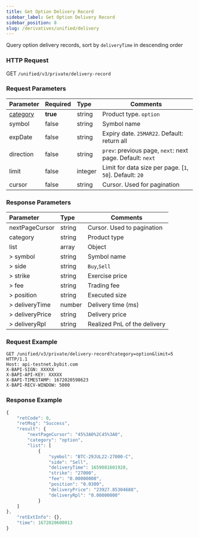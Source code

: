 ```yaml
---
title: Get Option Delivery Record
sidebar_label: Get Option Delivery Record
sidebar_position: 8
slug: /derivatives/unified/delivery
---
```



Query option delivery records, sort by `deliveryTime` in descending order

### HTTP Request
GET `/unified/v3/private/delivery-record`

### Request Parameters
| Parameter | Required | Type | Comments|
|:----- |:-------|:-----|------ |
|[category](../enum#category) |**true** |string |Product type. `option` |
|symbol |false |string |Symbol name |
|expDate |false |string |Expiry date. `25MAR22`. Default: return all |
|direction |false |string |`prev`: previous page, `next`: next page. Default: `next`|
|limit |false |integer |Limit for data size per page. [`1`, `50`]. Default: `20`|
|cursor |false |string |Cursor. Used for pagination|

### Response Parameters
| Parameter | Type | Comments|
|:----- |:-----|----- |
|nextPageCursor |string |Cursor. Used to pagination |
|category |string |Product type|
|list |array |Object |
|> symbol |string |Symbol name |
|> side |string |`Buy`,`Sell` |
|> strike |string |Exercise price |
|> fee |string |Trading fee |
|> position |string |Executed size |
|> deliveryTime |number |Delivery time (ms) |
|> deliveryPrice |string |Delivery price |
|> deliveryRpl |string |Realized PnL of the delivery |

### Request Example

<Tabs>
<TabItem value="console" label="Console">

```http
GET /unified/v3/private/delivery-record?category=option&limit=5 HTTP/1.1
Host: api-testnet.bybit.com
X-BAPI-SIGN: XXXXX
X-BAPI-API-KEY: XXXXX
X-BAPI-TIMESTAMP: 1672020598623
X-BAPI-RECV-WINDOW: 5000
```

</TabItem>
</Tabs>

### Response Example

<Tabs>
<TabItem value="js option" label="option">

```javascript
{
    "retCode": 0,
    "retMsg": "Success",
    "result": {
        "nextPageCursor": "45%3A0%2C45%3A0",
        "category": "option",
        "list": [
            {
                "symbol": "BTC-29JUL22-27000-C",
                "side": "Sell",
                "deliveryTime": 1659081601928,
                "strike": "27000",
                "fee": "0.00000000",
                "position": "0.0300",
                "deliveryPrice": "23927.85304688",
                "deliveryRpl": "0.00000000"
            }
    ]
},
    "retExtInfo": {},
    "time": 1672020600013
}
```
</TabItem>
</Tabs>